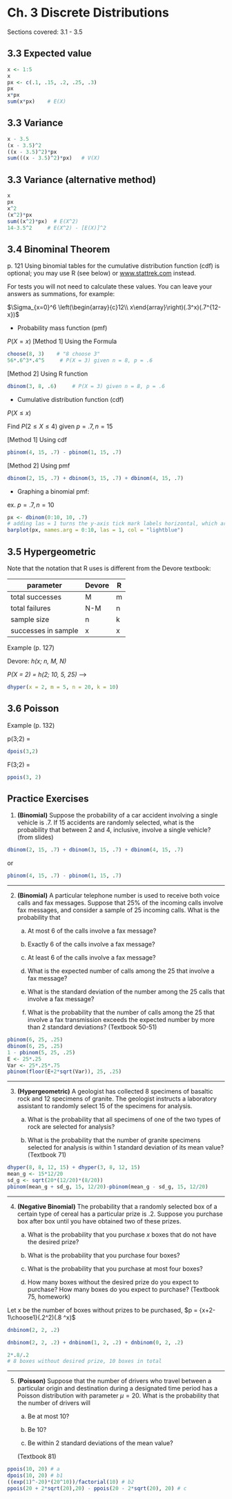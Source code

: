 # Ch. 3 Discrete Distributions {-}

Sections covered: 3.1 - 3.5 

## 3.3 Expected value {-}

```r
x <- 1:5
x
px <- c(.1, .15, .2, .25, .3)
px
x*px
sum(x*px)    # E(X)
```

## 3.3 Variance {-}

```r
x - 3.5
(x - 3.5)^2
((x - 3.5)^2)*px
sum(((x - 3.5)^2)*px)   # V(X)
```

## 3.3 Variance (alternative method) {-}
```r
x
px
x^2
(x^2)*px
sum((x^2)*px)  # E(X^2)
14-3.5^2     # E(X^2) - [E(X)]^2
```

## 3.4 Binominal Theorem {-}

p. 121 Using binomial tables for the cumulative distribution function (cdf) is optional; you may use R (see below) or [www.stattrek.com](http://www.stattrek.com) instead.

For tests you will not need to calculate these values. You can leave your answers as summations, for example:

$\Sigma_{x=0}^6 \left(\begin{array}{c}12\\ x\end{array}\right)(.3^x)(.7^{12-x})$



* Probability mass function (pmf)

$P(X = x)$
[Method 1] Using the Formula

```r
choose(8, 3)    # "8 choose 3"
56*.6^3*.4^5     # P(X = 3) given n = 8, p = .6
```

[Method 2] Using R function

```r
dbinom(3, 8, .6)     # P(X = 3) given n = 8, p = .6
```

* Cumulative distribution function (cdf)

$P(X \leq x)$

Find $P(2 \leq X \leq 4)$ given $p = .7, n = 15$

[Method 1] Using cdf
```r
pbinom(4, 15, .7) - pbinom(1, 15, .7)
```

[Method 2] Using pmf

```r
dbinom(2, 15, .7) + dbinom(3, 15, .7) + dbinom(4, 15, .7)
```

* Graphing a binomial pmf:

ex. $p = .7, n = 10$

```r
px <- dbinom(0:10, 10, .7)
# adding las = 1 turns the y-axis tick mark labels horizontal, which are easier to read
barplot(px, names.arg = 0:10, las = 1, col = "lightblue")
```



## 3.5 Hypergeometric {-}

Note that the notation that R uses is different from the Devore textbook:

|parameter|Devore|R|
|---------|------|-|
|total successes|M|m|
|total failures|N-M|n|
|sample size|n|k|
|successes in sample|x|x|

Example (p. 127)

Devore: *h(x; n, M, N)*

*P(X = 2) = h(2; 10, 5, 25)* -->

```r
dhyper(x = 2, m = 5, n = 20, k = 10)
```

## 3.6 Poisson {-}

Example (p. 132)

p(3;2) =

```r
dpois(3,2)
```

F(3;2) =

```r
ppois(3, 2)
```

## Practice Exercises {-}
1. **(Binomial)** Suppose the probability of a car accident involving a single vehicle is .7. If 15 accidents are randomly selected, what is the probability that between 2 and 4, inclusive, involve a single vehicle? (from slides)

```r
dbinom(2, 15, .7) + dbinom(3, 15, .7) + dbinom(4, 15, .7)
```

or

```r
pbinom(4, 15, .7) - pbinom(1, 15, .7)
```

-----

2. **(Binomial)** A particular telephone number is used to receive both voice calls and fax messages. Suppose that 25% of the incoming calls involve fax messages, and consider a sample of 25 incoming calls. What is the probability that

   a. At most 6 of the calls involve a fax message? 

   b. Exactly 6 of the calls involve a fax message? 

   c. At least 6 of the calls involve a fax message? 

   d. What is the expected number of calls among the 25 that involve a fax message? 

   e. What is the standard deviation of the number among the 25 calls that involve a fax message? 

   f. What is the probability that the number of calls among the 25 that involve a fax transmission exceeds the expected number by more than 2 standard deviations? (Textbook 50-51)

```r
pbinom(6, 25, .25)
dbinom(6, 25, .25)
1 - pbinom(5, 25, .25)
E <- 25*.25
Var <- 25*.25*.75
pbinom(floor(E+2*sqrt(Var)), 25, .25)
```



-----

3. **(Hypergeometric)**  A geologist has collected 8 specimens of basaltic rock and 12 specimens of granite. The geologist instructs a laboratory assistant to randomly select 15 of the specimens for analysis. 

   a. What is the probability that all specimens of one of the two types of rock are selected for analysis? 

   b. What is the probability that the number of granite specimens selected for analysis is within 1 standard deviation of its mean value? (Textbook 71)

```r
dhyper(8, 8, 12, 15) + dhyper(3, 8, 12, 15)
mean_g <- 15*12/20
sd_g <- sqrt(20*(12/20)*(8/20))
pbinom(mean_g + sd_g, 15, 12/20)-pbinom(mean_g - sd_g, 15, 12/20)
```


-----

4. **(Negative Binomial)** The probability that a randomly selected box of a certain type of cereal has a particular prize is .2. Suppose you purchase box after box until you have obtained two of these prizes. 

   a. What is the probability that you purchase $x$ boxes that do not have the desired prize? 

   b. What is the probability that you purchase four boxes? 

   c. What is the probability that you purchase at most four boxes? 

   d. How many boxes without the desired prize do you expect to purchase? How many boxes do you expect to purchase? (Textbook 75, homework)

Let x be the number of boxes without prizes to be purchased, $p = {x+2-1\choose1}(.2^2)(.8 ^x)$

```r
dnbinom(2, 2, .2)

dnbinom(2, 2, .2) + dnbinom(1, 2, .2) + dnbinom(0, 2, .2)

2*.8/.2
# 8 boxes without desired prize, 10 boxes in total
```



-----

5. **(Poisson)** Suppose that the number of drivers who travel between a particular origin and destination during a designated time period has a Poisson distribution with parameter $\mu = 20$. What is the probability that the number of drivers will 

   a. Be at most 10? 

   b. Be 10?

   c. Be within 2 standard deviations of the mean value? 

   (Textbook 81)

```r
ppois(10, 20) # a
dpois(10, 20) # b1
((exp(1)^-20)*(20^10))/factorial(10) # b2
ppois(20 + 2*sqrt(20),20) - ppois(20 - 2*sqrt(20), 20) # c
```

